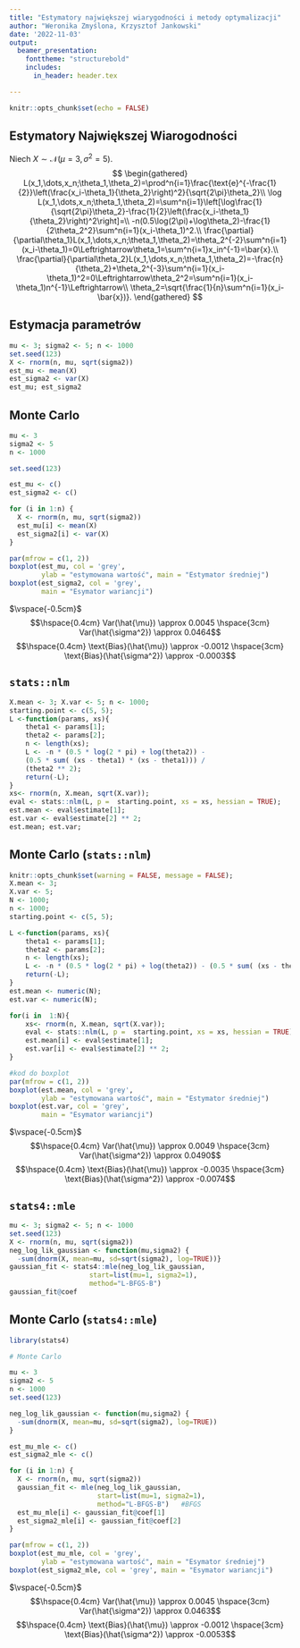 ---
title: "Estymatory największej wiarygodności i metody optymalizacji"
author: "Weronika Zmyślona, Krzysztof Jankowski"
date: '2022-11-03'
output:
  beamer_presentation:
    fonttheme: "structurebold"
    includes:
      in_header: header.tex

---


```{r setup, include=FALSE}
knitr::opts_chunk$set(echo = FALSE)
```

## Estymatory Największej Wiarogodności
\tiny Niech $X\sim\mathcal{N}(\mu=3,\sigma^2=5).$
\tiny 
   $$
    \begin{gathered}
    L(x_1,\dots,x_n;\theta_1,\theta_2)=\prod^n{i=1}\frac{\text{e}^{-\frac{1}{2}}\left(\frac{x_i-\theta_1}{\theta_2}\right)^2}{\sqrt{2\pi}\theta_2}\\
    \log L(x_1,\dots,x_n;\theta_1,\theta_2)=\sum^n{i=1}\left[\log\frac{1}{\sqrt{2\pi}\theta_2}-\frac{1}{2}\left(\frac{x_i-\theta_1}{\theta_2}\right)^2\right]=\\
    -n(0.5\log(2\pi)+\log\theta_2)-\frac{1}{2\theta_2^2}\sum^n{i=1}(x_i-\theta_1)^2.\\
    \frac{\partial}{\partial\theta_1}L(x_1,\dots,x_n;\theta_1,\theta_2)=\theta_2^{-2}\sum^n{i=1}(x_i-\theta_1)=0\Leftrightarrow\theta_1=\sum^n{i=1}x_in^{-1}=\bar{x}.\\
    \frac{\partial}{\partial\theta_2}L(x_1,\dots,x_n;\theta_1,\theta_2)=-\frac{n}{\theta_2}+\theta_2^{-3}\sum^n{i=1}(x_i-\theta_1)^2=0\Leftrightarrow\theta_2^2=\sum^n{i=1}(x_i-\theta_1)n^{-1}\Leftrightarrow\\
    \theta_2=\sqrt{\frac{1}{n}\sum^n{i=1}(x_i-\bar{x})}.
    \end{gathered}
    $$



## Estymacja parametrów
\tiny
```{r echo=TRUE}
mu <- 3; sigma2 <- 5; n <- 1000
set.seed(123)
X <- rnorm(n, mu, sqrt(sigma2))
est_mu <- mean(X)
est_sigma2 <- var(X)
est_mu; est_sigma2 
```

## Monte Carlo
```{r, echo=FALSE}
mu <- 3
sigma2 <- 5
n <- 1000

set.seed(123)

est_mu <- c()
est_sigma2 <- c()

for (i in 1:n) {
  X <- rnorm(n, mu, sqrt(sigma2))
  est_mu[i] <- mean(X)
  est_sigma2[i] <- var(X)
}

par(mfrow = c(1, 2))
boxplot(est_mu, col = 'grey',
        ylab = "estymowana wartość", main = "Estymator średniej")
boxplot(est_sigma2, col = 'grey',
        main = "Esymator wariancji")
```
\small
$\vspace{-0.5cm}$
$$\hspace{0.4cm} Var(\hat{\mu}) \approx 0.0045 \hspace{3cm} Var(\hat{\sigma^2}) \approx 0.0464$$
$$\hspace{0.4cm} \text{Bias}(\hat{\mu}) \approx -0.0012 \hspace{3cm} \text{Bias}(\hat{\sigma^2}) \approx -0.0003$$


## `stats::nlm`
\tiny
```{r, echo=TRUE, warning=FALSE}
X.mean <- 3; X.var <- 5; n <- 1000;
starting.point <- c(5, 5);
L <-function(params, xs){
    theta1 <- params[1];
    theta2 <- params[2];
    n <- length(xs);
    L <- -n * (0.5 * log(2 * pi) + log(theta2)) -
    (0.5 * sum( (xs - theta1) * (xs - theta1))) /
    (theta2 ** 2);
    return(-L);
}
xs<- rnorm(n, X.mean, sqrt(X.var));
eval <- stats::nlm(L, p =  starting.point, xs = xs, hessian = TRUE);
est.mean <- eval$estimate[1];
est.var <- eval$estimate[2] ** 2;
est.mean; est.var;
```


## Monte Carlo (`stats::nlm`)
```{r, echo=TRUE, include=FALSE}
knitr::opts_chunk$set(warning = FALSE, message = FALSE);
X.mean <- 3;
X.var <- 5;
N <- 1000;
n <- 1000;
starting.point <- c(5, 5);

L <-function(params, xs){
    theta1 <- params[1];
    theta2 <- params[2];
    n <- length(xs);
    L <- -n * (0.5 * log(2 * pi) + log(theta2)) - (0.5 * sum( (xs - theta1) * (xs - theta1) )) / (theta2 ** 2);
    return(-L);
}
est.mean <- numeric(N);
est.var <- numeric(N);

for(i in  1:N){
    xs<- rnorm(n, X.mean, sqrt(X.var));
    eval <- stats::nlm(L, p =  starting.point, xs = xs, hessian = TRUE);
    est.mean[i] <- eval$estimate[1];
    est.var[i] <- eval$estimate[2] ** 2;
}

```

```{r echo=FALSE}
#kod do boxplot
par(mfrow = c(1, 2))
boxplot(est.mean, col = 'grey',
        ylab = "estymowana wartość", main = "Estymator średniej")
boxplot(est.var, col = 'grey',
        main = "Esymator wariancji")
```
\small
$\vspace{-0.5cm}$
$$\hspace{0.4cm} Var(\hat{\mu}) \approx 0.0049 \hspace{3cm} Var(\hat{\sigma^2}) \approx 0.0490$$
$$\hspace{0.4cm} \text{Bias}(\hat{\mu}) \approx -0.0035 \hspace{3cm} \text{Bias}(\hat{\sigma^2}) \approx -0.0074$$

## `stats4::mle`
\tiny
```{r, echo=TRUE}
mu <- 3; sigma2 <- 5; n <- 1000
set.seed(123)
X <- rnorm(n, mu, sqrt(sigma2))
neg_log_lik_gaussian <- function(mu,sigma2) {
  -sum(dnorm(X, mean=mu, sd=sqrt(sigma2), log=TRUE))}
gaussian_fit <- stats4::mle(neg_log_lik_gaussian, 
                    start=list(mu=1, sigma2=1),
                    method="L-BFGS-B")
gaussian_fit@coef
```

## Monte Carlo (`stats4::mle`)
\tiny
```{r, echo=FALSE}
library(stats4)

# Monte Carlo

mu <- 3
sigma2 <- 5
n <- 1000
set.seed(123)

neg_log_lik_gaussian <- function(mu,sigma2) {
  -sum(dnorm(X, mean=mu, sd=sqrt(sigma2), log=TRUE))
}

est_mu_mle <- c()
est_sigma2_mle <- c()

for (i in 1:n) {
  X <- rnorm(n, mu, sqrt(sigma2))
  gaussian_fit <- mle(neg_log_lik_gaussian, 
                      start=list(mu=1, sigma2=1), 
                      method="L-BFGS-B")   #BFGS
  est_mu_mle[i] <- gaussian_fit@coef[1]
  est_sigma2_mle[i] <- gaussian_fit@coef[2]
}

par(mfrow = c(1, 2))
boxplot(est_mu_mle, col = 'grey',
        ylab = "estymowana wartość", main = "Esymator średniej")
boxplot(est_sigma2_mle, col = 'grey', main = "Esymator wariancji")
```

\small
$\vspace{-0.5cm}$
$$\hspace{0.4cm} Var(\hat{\mu}) \approx 0.0045 \hspace{3cm} Var(\hat{\sigma^2}) \approx 0.0463$$
$$\hspace{0.4cm} \text{Bias}(\hat{\mu}) \approx -0.0012 \hspace{3cm} \text{Bias}(\hat{\sigma^2}) \approx -0.0053$$